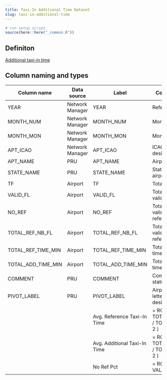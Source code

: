 ```yaml
---
title: Taxi-In Additional Time Dataset
slug: taxi-in-additional-time
---
```

```r
# run setup script
source(here::here("_common.R"))
```

## Definiton

[Additional taxi-in time](/definition/additional-taxi-in-time/)

## Column naming and types

| Column name        | Data source     | Label                        | Column description                                              | Example          |
| ------------------ | --------------- | ---------------------------- | --------------------------------------------------------------- | ---------------- |
| YEAR               | Network Manager | YEAR                         | Reference year                                                  | 2014             |
| MONTH_NUM          | Network Manager | MONTH_NUM                    | Month (numeric)                                                 | 1                |
| MONTH_MON          | Network Manager | MONTH_MON                    | Month (3-letter code)                                           | JAN              |
| APT_ICAO           | Network Manager | APT_ICAO                     | ICAO 4-letter airport designator                                | EBBR             |
| APT_NAME           | PRU             | APT_NAME                     | Airport name                                                    | Brussels         |
| STATE_NAME         | PRU             | STATE_NAME                   | State in which the airport is located                           | Belgium          |
| TF                 | Airport         | TF                           | Total arrival                                                   | 6472             |
| VALID_FL           | Airport         | VALID_FL                     | Total arrival flight with valid data                            | 6328             |
| NO_REF             | Airport         | NO_REF                       | Total arrival flight with valid data but without reference time | 264              |
| TOTAL_REF_NB_FL    | Airport         | TOTAL_REF_NB_FL              | Total arrival flight with valid data and reference time         | 6064             |
| TOTAL_REF_TIME_MIN | Airport         | TOTAL_REF_TIME_MIN           | Total reference taxi-in time in minutes                         | 48,260.40        |
| TOTAL_ADD_TIME_MIN | Airport         | TOTAL_ADD_TIME_MIN           | Total additional taxi-in time in minutes                        | 1,718.60         |
| COMMENT            | PRU             | COMMENT                      | Comment on data status                                          | NO DATA RECEIVED |
| PIVOT_LABEL        | PRU             | PIVOT_LABEL                  | Airport name (ICAO 4-letter airport designator)                 | Brussels (EBBR)  |
|                    |                 | Avg. Reference Taxi-In Time  | \= ROUND( TOTAL_REF_TIME_MIN / TOTAL_REF_NB_FL ; 2 )            |                  |
|                    |                 | Avg. Additional Taxi-In Time | \= ROUND( TOTAL_ADD_TIME_MIN / TOTAL_REF_NB_FL ; 2 )            |                  |
|                    |                 | No Ref Pct                   | \= ROUND( NO_REF / VALID_FL ; 2 )                               |                  |